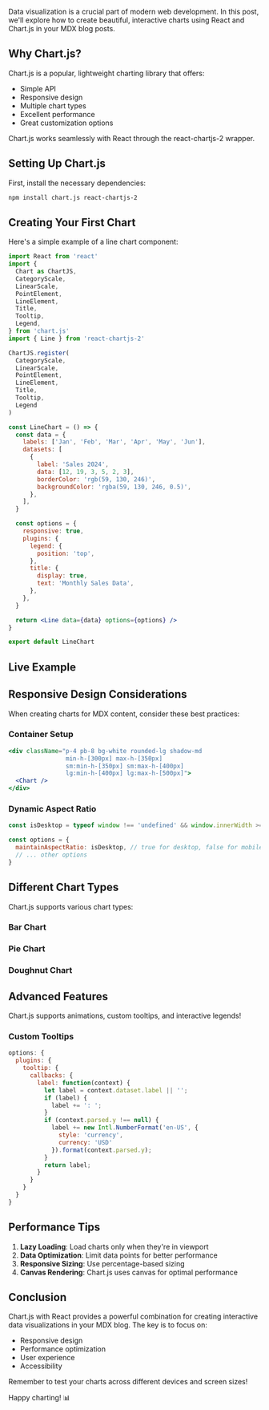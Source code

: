 Data visualization is a crucial part of modern web development. In this post, we'll explore how to create beautiful, interactive charts using React and Chart.js in your MDX blog posts.

## Why Chart.js?

Chart.js is a popular, lightweight charting library that offers:

- Simple API
- Responsive design
- Multiple chart types
- Excellent performance
- Great customization options

<AlertBox type="info">
  Chart.js works seamlessly with React through the react-chartjs-2 wrapper.
</AlertBox>

## Setting Up Chart.js

First, install the necessary dependencies:

```bash
npm install chart.js react-chartjs-2
```

## Creating Your First Chart

Here's a simple example of a line chart component:

```jsx title="LineChart.jsx"
import React from 'react'
import {
  Chart as ChartJS,
  CategoryScale,
  LinearScale,
  PointElement,
  LineElement,
  Title,
  Tooltip,
  Legend,
} from 'chart.js'
import { Line } from 'react-chartjs-2'

ChartJS.register(
  CategoryScale,
  LinearScale,
  PointElement,
  LineElement,
  Title,
  Tooltip,
  Legend
)

const LineChart = () => {
  const data = {
    labels: ['Jan', 'Feb', 'Mar', 'Apr', 'May', 'Jun'],
    datasets: [
      {
        label: 'Sales 2024',
        data: [12, 19, 3, 5, 2, 3],
        borderColor: 'rgb(59, 130, 246)',
        backgroundColor: 'rgba(59, 130, 246, 0.5)',
      },
    ],
  }

  const options = {
    responsive: true,
    plugins: {
      legend: {
        position: 'top',
      },
      title: {
        display: true,
        text: 'Monthly Sales Data',
      },
    },
  }

  return <Line data={data} options={options} />
}

export default LineChart
```

## Live Example

<SalesChart />

## Responsive Design Considerations

When creating charts for MDX content, consider these best practices:

### Container Setup

```jsx
<div className="p-4 pb-8 bg-white rounded-lg shadow-md 
                min-h-[300px] max-h-[350px] 
                sm:min-h-[350px] sm:max-h-[400px] 
                lg:min-h-[400px] lg:max-h-[500px]">
  <Chart />
</div>
```

### Dynamic Aspect Ratio

```javascript
const isDesktop = typeof window !== 'undefined' && window.innerWidth >= 640

const options = {
  maintainAspectRatio: isDesktop, // true for desktop, false for mobile
  // ... other options
}
```

## Different Chart Types

Chart.js supports various chart types:

### Bar Chart

<BarChartDemo />

### Pie Chart

<PieChartDemo />

### Doughnut Chart

<DoughnutChartDemo />

## Advanced Features

<AlertBox type="success">
  Chart.js supports animations, custom tooltips, and interactive legends!
</AlertBox>

### Custom Tooltips

```javascript
options: {
  plugins: {
    tooltip: {
      callbacks: {
        label: function(context) {
          let label = context.dataset.label || '';
          if (label) {
            label += ': ';
          }
          if (context.parsed.y !== null) {
            label += new Intl.NumberFormat('en-US', { 
              style: 'currency', 
              currency: 'USD' 
            }).format(context.parsed.y);
          }
          return label;
        }
      }
    }
  }
}
```

## Performance Tips

1. **Lazy Loading**: Load charts only when they're in viewport
2. **Data Optimization**: Limit data points for better performance
3. **Responsive Sizing**: Use percentage-based sizing
4. **Canvas Rendering**: Chart.js uses canvas for optimal performance

## Conclusion

Chart.js with React provides a powerful combination for creating interactive data visualizations in your MDX blog. The key is to focus on:

- Responsive design
- Performance optimization
- User experience
- Accessibility

<AlertBox type="info">
  Remember to test your charts across different devices and screen sizes!
</AlertBox>

Happy charting! 📊
